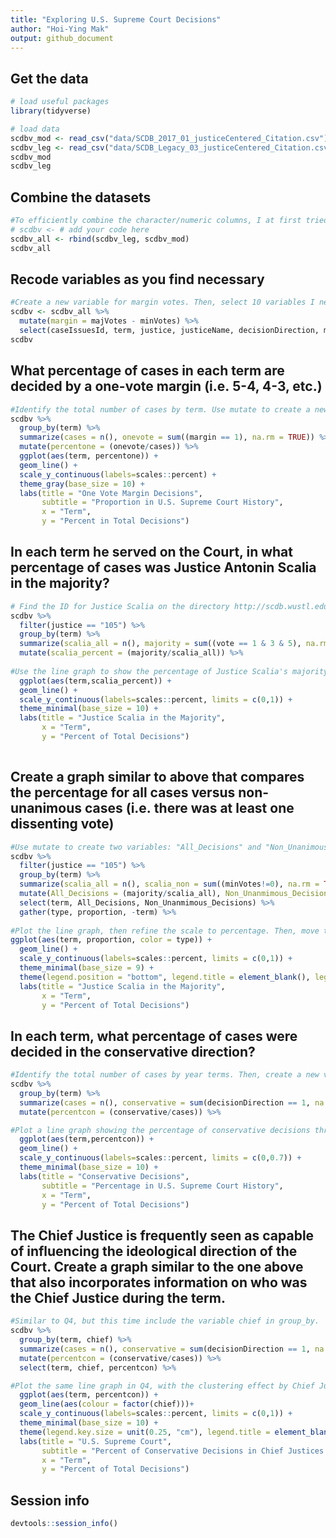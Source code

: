 ```yaml
---
title: "Exploring U.S. Supreme Court Decisions"
author: "Hoi-Ying Mak"
output: github_document
---
```


## Get the data

```r
# load useful packages
library(tidyverse)

# load data
scdbv_mod <- read_csv("data/SCDB_2017_01_justiceCentered_Citation.csv")
scdbv_leg <- read_csv("data/SCDB_Legacy_03_justiceCentered_Citation.csv")
scdbv_mod
scdbv_leg
```

## Combine the datasets

```r
#To efficiently combine the character/numeric columns, I at first tried "mutate_all" to coerce all numeric variables into as.characters. But soon I realise it limits my ability to perform numeric calculations such as MajVotes - MinVotes in the subsequent question. After numerous trials and errors I found the most efficient method here http://stat545.com/block029_factors.html.
# scdbv <- # add your code here
scdbv_all <- rbind(scdbv_leg, scdbv_mod)
scdbv_all
```

## Recode variables as you find necessary

```r
#Create a new variable for margin votes. Then, select 10 variables I need for this assignment.
scdbv <- scdbv_all %>%
  mutate(margin = majVotes - minVotes) %>%
  select(caseIssuesId, term, justice, justiceName, decisionDirection, majVotes, minVotes, margin, majority, chief, vote)
scdbv
```

## What percentage of cases in each term are decided by a one-vote margin (i.e. 5-4, 4-3, etc.)

```r
#Identify the total number of cases by term. Use mutate to create a new variable for the percent of one vote margin decisions.
scdbv %>%
  group_by(term) %>%
  summarize(cases = n(), onevote = sum((margin == 1), na.rm = TRUE)) %>%
  mutate(percentone = (onevote/cases)) %>%
  ggplot(aes(term, percentone)) +
  geom_line() +
  scale_y_continuous(labels=scales::percent) +
  theme_gray(base_size = 10) +
  labs(title = "One Vote Margin Decisions",
       subtitle = "Proportion in U.S. Supreme Court History",
       x = "Term",
       y = "Percent in Total Decisions")
```

## In each term he served on the Court, in what percentage of cases was Justice Antonin Scalia in the majority?

```r
# Find the ID for Justice Scalia on the directory http://scdb.wustl.edu/documentation.php?var=justice. Then, create a new variable for the percent of Justice Scalia voting in the majority (vote ==1).
scdbv %>%
  filter(justice == "105") %>%
  group_by(term) %>%
  summarize(scalia_all = n(), majority = sum((vote == 1 & 3 & 5), na.rm = TRUE)) %>%
  mutate(scalia_percent = (majority/scalia_all)) %>%
  
#Use the line graph to show the percentage of Justice Scalia's majority decisions throughout his term  
  ggplot(aes(term,scalia_percent)) +
  geom_line() +
  scale_y_continuous(labels=scales::percent, limits = c(0,1)) +
  theme_minimal(base_size = 10) +
  labs(title = "Justice Scalia in the Majority",
       x = "Term",
       y = "Percent of Total Decisions")
  
```

## Create a graph similar to above that compares the percentage for all cases versus non-unanimous cases (i.e. there was at least one dissenting vote)

```r
#Use mutate to create two variables: "All_Decisions" and "Non_Unanimous_Decisions", which reflect the percentage of all cases and non-unanimous cases respectively
scdbv %>%
  filter(justice == "105") %>%
  group_by(term) %>%
  summarize(scalia_all = n(), scalia_non = sum((minVotes!=0), na.rm = TRUE), majority = sum((vote == 1 & 3 & 5), na.rm = TRUE), majority_non = sum((vote == 1 & 3 & 5 & minVotes!=0), na.rm = TRUE)) %>%
  mutate(All_Decisions = (majority/scalia_all), Non_Unanmimous_Decisions = (majority_non/scalia_non)) %>%
  select(term, All_Decisions, Non_Unanmimous_Decisions) %>%
  gather(type, proportion, -term) %>%
  
#Plot the line graph, then refine the scale to percentage. Then, move the legend to the bottom and refine the text and color of it. http://www.sthda.com/english/wiki/ggplot2-legend-easy-steps-to-change-the-position-and-the-appearance-of-a-graph-legend-in-r-software
ggplot(aes(term, proportion, color = type)) +
  geom_line() +
  scale_y_continuous(labels=scales::percent, limits = c(0,1)) +
  theme_minimal(base_size = 9) +
  theme(legend.position = "bottom", legend.title = element_blank(), legend.background = element_rect(fill="lightyellow", linetype="blank")) +
  labs(title = "Justice Scalia in the Majority",
       x = "Term",
       y = "Percent of Total Decisions")
```

## In each term, what percentage of cases were decided in the conservative direction?

```r
#Identify the total number of cases by year terms. Then, create a new variable for the percentage of conservative decisions (decisionDirection == 1). 
scdbv %>%
  group_by(term) %>%
  summarize(cases = n(), conservative = sum(decisionDirection == 1, na.rm = TRUE)) %>%
  mutate(percentcon = (conservative/cases)) %>%

#Plot a line graph showing the percentage of conservative decisions throughout the U.S. Supreme Court's History. Refine the scale of y-axis to 0.7 so that the nuanced ups and downs are better captured.
  ggplot(aes(term,percentcon)) +
  geom_line() +
  scale_y_continuous(labels=scales::percent, limits = c(0,0.7)) +
  theme_minimal(base_size = 10) +
  labs(title = "Conservative Decisions",
       subtitle = "Percentage in U.S. Supreme Court History",
       x = "Term",
       y = "Percent of Total Decisions")
```

## The Chief Justice is frequently seen as capable of influencing the ideological direction of the Court. Create a graph similar to the one above that also incorporates information on who was the Chief Justice during the term.

```r
#Similar to Q4, but this time include the variable chief in group_by.
scdbv %>%
  group_by(term, chief) %>%
  summarize(cases = n(), conservative = sum(decisionDirection == 1, na.rm = TRUE)) %>%
  mutate(percentcon = (conservative/cases)) %>%
  select(term, chief, percentcon) %>%

#Plot the same line graph in Q4, with the clustering effect by Chief Justices' terms in color. Modify the size of the legend so that it can be properly shown. 
  ggplot(aes(term, percentcon)) +
  geom_line(aes(colour = factor(chief)))+
  scale_y_continuous(labels=scales::percent, limits = c(0,1)) +
  theme_minimal(base_size = 10) +
  theme(legend.key.size = unit(0.25, "cm"), legend.title = element_blank())+
  labs(title = "U.S. Supreme Court",
       subtitle = "Percent of Conservative Decisions in Chief Justices' Terms",
       x = "Term",
       y = "Percent of Total Decisions")
```

## Session info

```r
devtools::session_info()
```


